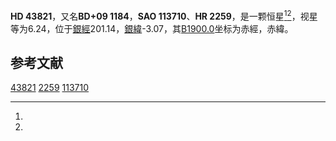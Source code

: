{{Starbox begin
| name = HD 43821
}}
{{Starbox observe
| epoch = [[J2000.0|J2000.0]]
| constell = {{星座名待查}}<ref name=SIMBAD>{{cite web
 | url=http://simbad.u-strasbg.fr/simbad/sim-id?Ident=HR+2259
 | title =Pulsating variable Star
 | publisher=Centre de Données astronomiques de Strasbourg
 | work=SIMBAD
 | accessdate=2012-07-13}}</ref><ref name=DATA>{{cite web
 | url=http://vizier.u-strasbg.fr/viz-bin/VizieR-5?-out.add=.&-source=5050&-corr=PK=HR&-out.max=9999&HR=2259
 | title=VizieR Detailed Page
 | accessdate=2012-07-13
 | archive-date=2016-03-04
 | archive-url=https://web.archive.org/web/20160304232634/http://vizier.u-strasbg.fr/viz-bin/VizieR-5?-out.add=.&-source=5050&-corr=PK=HR&-out.max=9999&HR=2259
 | dead-url=no
 }}</ref>
| 星官 = 
| ra = {{RA|6|18|40.5}}<ref name=SIMBAD /><ref name=DATA />
| dec = {{DEC|+9|2|50}}<ref name=SIMBAD /><ref name=DATA />
| appmag_v = 6.24<ref name=SIMBAD /><ref name=DATA />
}}
{{Starbox character
| class = K0<ref name=SIMBAD /><ref name=DATA />
| b-v = 0.87<ref name=SIMBAD /><ref name=DATA />
| u-b = 0.52<ref name=SIMBAD /><ref name=DATA />
| r-i = <ref name=SIMBAD /><ref name=DATA />
| variable = 
}}
{{Starbox astrometry
| radial_v = 0.52
| prop_mo_ra = -14
| parallax = 
| p_error = 
}}
{{Starbox catalog
| names =BD+09 1184，[[SAO星表|SAO]] 113710，[[HD星表|HD]] 43821，[[HR星表|HR]] 2259}}
{{Starbox reference |Simbad=HR+2259}}
{{Starbox end}}

'''HD 43821'''，又名'''BD+09 1184'''，'''SAO 113710'''、'''HR 2259'''，是一颗恒星<ref name=SIMBAD /><ref name=DATA />，视星等为6.24，位于[[銀道座標系|銀經]]201.14，[[銀道座標系|銀緯]]-3.07，其[[B1900.0|B1900.0]]坐标为赤經{{RA|6|13|11.7}}，赤緯{{DEC|+9|-3.07|13}}。

== 参考文献 ==
{{reflist}}

{{star-stub}}

[[Category:HD和HDE天體|43821]]
[[Category:HR天體|2259]]
[[Category:SAO天體|113710]]